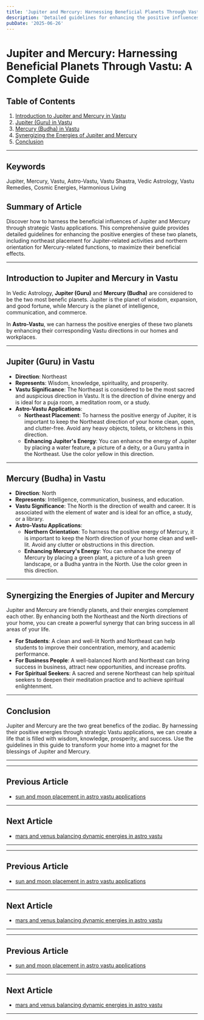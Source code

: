 ```yaml
---
title: 'Jupiter and Mercury: Harnessing Beneficial Planets Through Vastu: A Complete Guide'
description: 'Detailed guidelines for enhancing the positive influences of Jupiter (wisdom, expansion) and Mercury (communication, intelligence) through strategic Vastu applications, including northeast placement for Jupiter-related activities and northern orientation for Mercury-related functions to maximize their beneficial effects.'
pubDate: '2025-06-26'
---
```


# Jupiter and Mercury: Harnessing Beneficial Planets Through Vastu: A Complete Guide

## Table of Contents
1. [Introduction to Jupiter and Mercury in Vastu](#introduction-to-jupiter-and-mercury-in-vastu)
2. [Jupiter (Guru) in Vastu](#jupiter-guru-in-vastu)
3. [Mercury (Budha) in Vastu](#mercury-budha-in-vastu)
4. [Synergizing the Energies of Jupiter and Mercury](#synergizing-the-energies-of-jupiter-and-mercury)
5. [Conclusion](#conclusion)

---

## Keywords
Jupiter, Mercury, Vastu, Astro-Vastu, Vastu Shastra, Vedic Astrology, Vastu Remedies, Cosmic Energies, Harmonious Living

## Summary of Article
Discover how to harness the beneficial influences of Jupiter and Mercury through strategic Vastu applications. This comprehensive guide provides detailed guidelines for enhancing the positive energies of these two planets, including northeast placement for Jupiter-related activities and northern orientation for Mercury-related functions, to maximize their beneficial effects.

---

## Introduction to Jupiter and Mercury in Vastu

In Vedic Astrology, **Jupiter (Guru)** and **Mercury (Budha)** are considered to be the two most benefic planets. Jupiter is the planet of wisdom, expansion, and good fortune, while Mercury is the planet of intelligence, communication, and commerce.

In **Astro-Vastu**, we can harness the positive energies of these two planets by enhancing their corresponding Vastu directions in our homes and workplaces.

---

## Jupiter (Guru) in Vastu

- **Direction**: Northeast
- **Represents**: Wisdom, knowledge, spirituality, and prosperity.
- **Vastu Significance**: The Northeast is considered to be the most sacred and auspicious direction in Vastu. It is the direction of divine energy and is ideal for a puja room, a meditation room, or a study.
- **Astro-Vastu Applications**:
    - **Northeast Placement**: To harness the positive energy of Jupiter, it is important to keep the Northeast direction of your home clean, open, and clutter-free. Avoid any heavy objects, toilets, or kitchens in this direction.
    - **Enhancing Jupiter's Energy**: You can enhance the energy of Jupiter by placing a water feature, a picture of a deity, or a Guru yantra in the Northeast. Use the color yellow in this direction.

---

## Mercury (Budha) in Vastu

- **Direction**: North
- **Represents**: Intelligence, communication, business, and education.
- **Vastu Significance**: The North is the direction of wealth and career. It is associated with the element of water and is ideal for an office, a study, or a library.
- **Astro-Vastu Applications**:
    - **Northern Orientation**: To harness the positive energy of Mercury, it is important to keep the North direction of your home clean and well-lit. Avoid any clutter or obstructions in this direction.
    - **Enhancing Mercury's Energy**: You can enhance the energy of Mercury by placing a green plant, a picture of a lush green landscape, or a Budha yantra in the North. Use the color green in this direction.

---

## Synergizing the Energies of Jupiter and Mercury

Jupiter and Mercury are friendly planets, and their energies complement each other. By enhancing both the Northeast and the North directions of your home, you can create a powerful synergy that can bring success in all areas of your life.

- **For Students**: A clean and well-lit North and Northeast can help students to improve their concentration, memory, and academic performance.
- **For Business People**: A well-balanced North and Northeast can bring success in business, attract new opportunities, and increase profits.
- **For Spiritual Seekers**: A sacred and serene Northeast can help spiritual seekers to deepen their meditation practice and to achieve spiritual enlightenment.

---

## Conclusion

Jupiter and Mercury are the two great benefics of the zodiac. By harnessing their positive energies through strategic Vastu applications, we can create a life that is filled with wisdom, knowledge, prosperity, and success. Use the guidelines in this guide to transform your home into a magnet for the blessings of Jupiter and Mercury.

---
---

## Previous Article
- [sun and moon placement in astro vastu applications](200810_sun_and_moon_placement_in_astro_vastu_applications.mdx)

---

## Next Article
- [mars and venus balancing dynamic energies in astro vastu](200812_mars_and_venus_balancing_dynamic_energies_in_astro_vastu.mdx)

---
---

## Previous Article
- [sun and moon placement in astro vastu applications](200810_sun_and_moon_placement_in_astro_vastu_applications.mdx)

---

## Next Article
- [mars and venus balancing dynamic energies in astro vastu](200812_mars_and_venus_balancing_dynamic_energies_in_astro_vastu.mdx)

---
---

## Previous Article
- [sun and moon placement in astro vastu applications](200810_sun_and_moon_placement_in_astro_vastu_applications.mdx)

---

## Next Article
- [mars and venus balancing dynamic energies in astro vastu](200812_mars_and_venus_balancing_dynamic_energies_in_astro_vastu.mdx)

---
